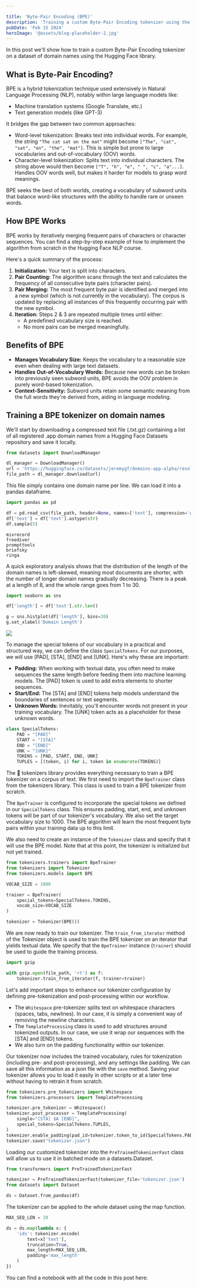```yaml
---

title: 'Byte-Pair Encoding (BPE)'
description: 'Training a custom Byte-Pair Encoding tokenizer using the Hugging Face library.'
pubDate: 'Feb 15 2024'
heroImage: '@assets/blog-placeholder-2.jpg'
---
```



In this post we'll show how to train a custom Byte-Pair Encoding tokenizer on a dataset of 
domain names using the Hugging Face library.

## What is Byte-Pair Encoding?

BPE is a hybrid tokenization technique used extensively in Natural Language Processing (NLP), 
notably within large language models like:

- Machine translation systems (Google Translate, etc.)
- Text generation models (like GPT-3)

It bridges the gap between two common approaches:

- Word-level tokenization: Breaks text into individual words. For example, the string `"The cat sat on the mat"` might become `["The", "cat", "sat", "on", "the", "mat"]`. This is simple but prone to large vocabularies and out-of-vocabulary (OOV) words.
- Character-level tokenization: Splits text into individual characters. The string above would then become `["T", "h", "e", " ", "c", "a"...]`. Handles OOV words well, but makes it harder for models to grasp word meanings.

BPE seeks the best of both worlds, creating a vocabulary of subword units that balance 
word-like structures with the ability to handle rare or unseen words.

## How BPE Works

BPE works by iteratively merging frequent pairs of characters or character sequences. 
You can find a step-by-step example of how to implement the algorithm from scratch in the Hugging Face NLP course.

<Bookmark name="Byte-Pair Encoding tokenization - Hugging Face NLP Course" 
    url="https://huggingface.co/learn/nlp-course/en/chapter6/5" />

Here's a quick summary of the process:

1. **Initialization:** Your text is split into characters.
2. **Pair Counting:** The algorithm scans through the text and calculates the frequency of all consecutive byte pairs (character pairs).
3. **Pair Merging:** The most frequent byte pair is identified and merged into a new symbol (which is not currently in the vocabulary). The corpus is updated by replacing all instances of this frequently occurring pair with the new symbol.
4. **Iteration:** Steps 2 & 3 are repeated multiple times until either:
    - A predefined vocabulary size is reached.
    - No more pairs can be merged meaningfully.

## Benefits of BPE
- **Manages Vocabulary Size:** Keeps the vocabulary to a reasonable size even when dealing with large text datasets.
- **Handles Out-of-Vocabulary Words:** Because new words can be broken into previously seen subword units, BPE avoids the OOV problem in purely word-based tokenization.
- **Context-Sensitivity:** Subword units retain some semantic meaning from the full words they're derived from, aiding in language modeling.

## Training a BPE tokenizer on domain names
We'll start by downloading a compressed text file (.txt.gz) containing a list of all registered .app domain names from a Hugging Face Datasets repository and save it locally.

```python
from datasets import DownloadManager

dl_manager = DownloadManager()
url = 'https://huggingface.co/datasets/jeremygf/domains-app-alpha/resolve/main/app.txt.gz'
file_path = dl_manager.download(url)
```

This file simply contains one domain name per line. We can load it into a pandas dataframe.

```python
import pandas as pd

df = pd.read_csv(file_path, header=None, names=['text'], compression='gzip')
df['text'] = df['text'].astype(str)
df.sample(5)
```

```plaintext
mixrecord
freediver
prompttools
briefsky
ringa
```

A quick exploratory analysis shows that the distribution of the length of the domain names is left-skewed, meaning most documents are shorter, with the number of longer domain names gradually decreasing. There is a peak at a length of 8, and the whole range goes from 1 to 30.

```python
import seaborn as sns

df['length'] = df['text'].str.len()

g = sns.histplot(df['length'], bins=30)
g.set_xlabel('Domain Length')
```

<img src="/images/posts/bpe-graph.png" />

To manage the special tokens of our vocabulary in a practical and structured way, we can define the class `SpecialTokens`. For our purposes, we will use [PAD], [STA], [END] and [UNK]. Here's why these are important:

- **Padding:** When working with textual data, you often need to make sequences the same length before feeding them into machine learning models. The [PAD] token is used to add extra elements to shorter sequences.
- **Start/End:** The [STA] and [END] tokens help models understand the boundaries of sentences or text segments.
- **Unknown Words:** Inevitably, you'll encounter words not present in your training vocabulary. The [UNK] token acts as a placeholder for these unknown words.

```python
class SpecialTokens:
    PAD = "[PAD]"
    START = "[STA]"
    END = "[END]"
    UNK = "[UNK]"
    TOKENS = [PAD, START, END, UNK]
    TUPLES = [(token, i) for i, token in enumerate(TOKENS)]
```

The 🤗 tokenizers library provides everything necessary to train a BPE tokenizer on a corpus of text. We first need to import the `BpeTrainer` class from the tokenizers library. This class is used to train a BPE tokenizer from scratch.

The `BpeTrainer` is configured to incorporate the special tokens we defined in our `SpecialTokens` class. This ensures padding, start, end, and unknown tokens will be part of our tokenizer's vocabulary. We also set the target vocabulary size to 1000. The BPE algorithm will learn the most frequent byte pairs within your training data up to this limit.

We also need to create an instance of the `Tokenizer` class and specify that it will use the BPE model. Note that at this point, the tokenizer is initialized but not yet trained.

```python
from tokenizers.trainers import BpeTrainer
from tokenizers import Tokenizer
from tokenizers.models import BPE

VOCAB_SIZE = 1000

trainer = BpeTrainer(
    special_tokens=SpecialTokens.TOKENS,
    vocab_size=VOCAB_SIZE
)

tokenizer = Tokenizer(BPE())
```

We are now ready to train our tokenizer. The `train_from_iterator` method of the Tokenizer object is used to train the BPE tokenizer on an iterator that yields textual data. We specify that the `BpeTrainer` instance (`trainer`) should be used to guide the training process.

```python
import gzip

with gzip.open(file_path, 'rt') as f:
    tokenizer.train_from_iterator(f, trainer=trainer)
```

Let's add important steps to enhance our tokenizer configuration by defining pre-tokenization and post-processing within our workflow.

- The `Whitespace` pre-tokenizer splits text on whitespace characters (spaces, tabs, newlines). In our case, it is simply a convenient way of removing the newline characters.
- The `TemplateProcessing` class is used to add structures around tokenized outputs. In our case, we use it wrap our sequences with the [STA] and [END] tokens.
- We also turn on the padding functionality within our tokenizer.

Our tokenizer now includes the trained vocabulary, rules for tokenization (including pre- and post-processing), and any settings like padding. We can save all this information as a json file with the `save` method. Saving your tokenizer allows you to load it easily in other scripts or at a later time without having to retrain it from scratch.

```python
from tokenizers.pre_tokenizers import Whitespace
from tokenizers.processors import TemplateProcessing

tokenizer.pre_tokenizer = Whitespace()
tokenizer.post_processor = TemplateProcessing(
    single="[STA] $A [END]",
    special_tokens=SpecialTokens.TUPLES,
)
tokenizer.enable_padding(pad_id=tokenizer.token_to_id(SpecialTokens.PAD))
tokenizer.save("tokenizer.json")
```

Loading our customized tokenizer into the `PreTrainedTokenizerFast` class will allow us to use it in batched mode on a datasets.Dataset.

```python
from transformers import PreTrainedTokenizerFast

tokenizer = PreTrainedTokenizerFast(tokenizer_file='tokenizer.json')
from datasets import Dataset

ds = Dataset.from_pandas(df)
```

The tokenizer can be applied to the whole dataset using the map function.

```python
MAX_SEQ_LEN = 20

ds = ds.map(lambda x: {
    'ids': tokenizer.encode(
        text=x['text'],
        truncation=True,
        max_length=MAX_SEQ_LEN,
        padding='max_length'
    )
})
```

You can find a notebook with all the code in this post here:

<Bookmark name="transformers/projects/domains/preprocess.ipynb at main · jgeofil/transformers" url="https://github.com/jgeofil/transformers/blob/main/projects/domains/preprocess.ipynb" />
